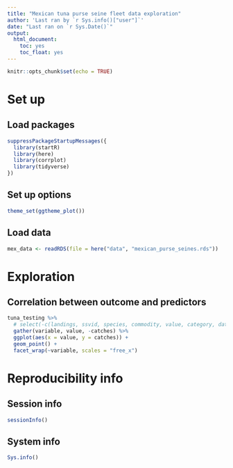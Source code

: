```yaml
---
title: "Mexican tuna purse seine fleet data exploration"
author: 'Last ran by `r Sys.info()["user"]`'
date: "Last ran on `r Sys.Date()`"
output:
  html_document:
    toc: yes
    toc_float: yes
---
```


```r
knitr::opts_chunk$set(echo = TRUE)
```

# Set up

## Load packages

```r
suppressPackageStartupMessages({
  library(startR)
  library(here)
  library(corrplot)
  library(tidyverse)
})
```

## Set up options

```r
theme_set(ggtheme_plot())
```


## Load data

```r
mex_data <- readRDS(file = here("data", "mexican_purse_seines.rds"))
```


# Exploration

## Correlation between outcome and predictors

```r
tuna_testing %>% 
  # select(-c(landings, ssvid, species, commodity, value, category, date)) %>%
  gather(variable, value, -catches) %>%
  ggplot(aes(x = value, y = catches)) +
  geom_point() +
  facet_wrap(~variable, scales = "free_x")
```



# Reproducibility info

## Session info

```r
sessionInfo()
```
 

## System info

```r
Sys.info()
```

